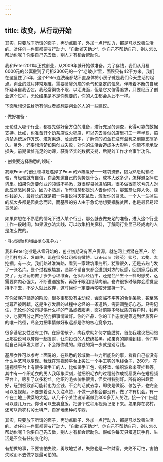 ```yaml
---
---
---
```

title: 改变，从行动开始
---




其实，只要放下所谓的面子，再动点脑子，外加一点行动力，都是可以改善生活的。对任何一件事都要有行动力，“自助者天助之”，你自己不帮助自己，别人怎么帮助你呢？你要自己先去做，别人才有机会帮助你。

我和Peter2011年正式创业，从2009年就开始做准备。为了存钱，我们从月租6000元的公寓搬到了月租2300元的一个“老破小”里，面积只有42平方米。我们在这里住了5年，这个Peter连洗澡都站不直身体的小房子就是我们今天生活的起点。创业的过程非常艰难，需要破釜沉舟的勇气和坚定的信念，伴随着不断的自我怀疑与自我否定，我经常彻夜不眠、以泪洗面，但是它又值得追求，只要经历了创业这个过程，无论结果是不是你想要的，你的人生都会从此不一样。

下面我想说说给所有创业者或想要创业的人的一些建议。





· 做好准备 ·


无论进入哪个行业，都要先做好全方位的准备，进行充足的调查，获得可靠的数据支持。比如，你准备开个奶茶店或火锅店，可以先去类似的店里打工一年半载，搞清楚系统运作方式、进货渠道、经营成本，了解你的资金在没有盈利之前能支撑多久。另外，还要想清楚如果创业失败，对你的生活会造成多大影响，你能不能承受损失。前期做好充足的功课，获得坚实的数据支持，后期的工作才会事半功倍。





· 创业要选择熟悉的领域 ·


我跟Peter的创业领域是选择了Peter的兴趣爱好——建筑摄影，因为熟悉就有经验，有经验就有自信，你会知道自己的优势是什么，成本大致多少，怎样避免掉进坑里。如果你对要创业的领域不熟悉，就很容易掉进陷阱。很多做微商吃亏的人对此应该感同身受，因为不熟悉，所有信息都是别人告诉你的，那些想让你入伙、赚你钱的人，最擅长的就是把一件事说得天花乱坠，激发你的贪念。一个人一生掉进的坑大多都是因贪念而起，而基层的穷人由于急切地想要摆脱贫困，也是最容易起贪念的。

如果你想在不熟悉的情况下进入某个行业，那么就去做充足的准备，进入这个行业工作一段时间。如果没办法实践，可以收集相关资料，了解同行业里已经成功的人是怎么做的。





· 寻求突破和增加核心竞争力 ·


我和Peter创业是从零开始的，创业初期没有客户资源，就在网上找潜在客户，给他们打电话、发邮件。现在很多公司都有微博、LinkedIn（领英）账号，去找、去挖掘。有一次，我们路过淮海路，看到一家建筑事务所，犹豫很久，还是去敲门发了一张名片。整个过程很尴尬，通常不请自来都会遭到对方的反感，回到家后我就哭了。无论前期做了多少心理准备，在实际经历中，还是会产生不一样的感受，这需要你内心强大，不断遭遇挫折，再擦干眼泪继续向前。也许很多时候你会感觉坚持不下去，不少人就此放弃，这时候你一定要再咬咬牙坚持一下。

在你被客户筛选的阶段，很多事都没有主动权，会面临不平等的合作条款，甚至感觉尊严被践踏，这是生存发展的过程中必经的一条道路，需要调整好心态。只需记住，无论你的公司提供什么样的产品或者服务，面对前期不够优质的客户时，钱再少，也要百分之百地努力把事情做好。你的产品、你的工作态度是筛选到优质客户的唯一路径，尽全力把事情做好永远都是你的核心竞争力。

很多基层女性没有工作，在家带孩子，向我求助如何才能脱贫。首先我建议把网络上那些说可以带你一起发财，让你投资的人统统拉黑。如果真的能赚到钱，他们早就自己闷声发大财了，不会跟你说的。赚钱的第一步就是别亏钱。

基层女性可以参考上面说的，在熟悉的领域做一些力所能及的事，看看自己有没有什么手艺可以变现。我就在短视频平台上买过一个手工钩的毛线兔子，260元。在短视频平台上有很多做手工的人，比如做手工包、钩杯垫、编织波希米亚挂毯等。其中有一个织毛衣的男人我印象深刻，他把织毛衣的过程制作成视频发布在短视频平台上，吸引了众多粉丝。他织的毛衣价格很贵，但卖得特别好。所有的兴趣爱好，玩到极致都可能转化为金钱。不会的话就去学，即使是做饭、做包子，也完全可以发视频。不要想着没人关注点赞，不做一点机会都没有，做了才有机会。有一个在工地上做菜的大姐，从几千个关注者渐渐做到300多万人关注，接一个广告就可以赚几万元。你也可以去卖盒饭，把这个过程用视频记录下来。如果你在农村，还可以卖农村的土特产，自家地里种的东西。

其实，只要放下所谓的面子，再动点脑子，外加一点行动力，都是可以改善生活的。对任何一件事都要有行动力，“自助者天助之”，你自己不帮助自己，别人怎么帮助你呢？你要自己先去做，别人才有机会帮助你。假如你每天只知道玩手机，生活是不会有任何变化的。

有想做的事，不要害怕失败，勇敢地尝试，失败也是一种财富。失败不可怕，害怕失败而不去做才是最可怕的。
